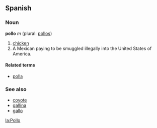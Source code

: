 == Spanish ==
=== Noun ===
'''pollo''' ''m'' (plural: [[pollos]])

# [[chicken]]
# A Mexican paying to be smuggled illegally into the United States of America.<!-- possibly not limited to the Mex/USA case? -->

====Related terms====
*[[polla]]

===See also===
*[[coyote]]
*[[gallina]]
*[[gallo]]

[[la:Pollo]]